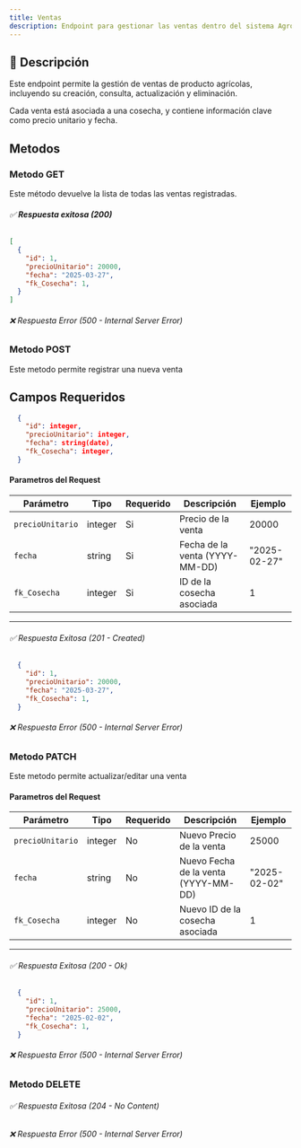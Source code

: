 ```yaml
---
title: Ventas
description: Endpoint para gestionar las ventas dentro del sistema AgroSoft.
---
```




## 🔹 **Descripción**
Este endpoint permite la gestión de ventas de producto agrícolas, incluyendo su creación, consulta, actualización y eliminación.  

Cada venta está asociada a una cosecha, y contiene información clave como precio unitario y fecha.

## Metodos

### Metodo GET

<ApiBaseBanner 
  method="GET" 
  path="/ventas/" 
  baseUrl="http://127.0.0.1:8000"
/> 
Este método devuelve la lista de todas las ventas registradas.  
###### ✅ **Respuesta exitosa (200)**
```json
[
  {
    "id": 1,
    "precioUnitario": 20000,
    "fecha": "2025-03-27",
    "fk_Cosecha": 1,
  }
]
```
###### ❌ Respuesta Error (500 - Internal Server Error)

### Metodo POST

<ApiBaseBanner 
  method="POST" 
  path="/ventas/" 
  baseUrl="http://127.0.0.1:8000"
/>
Este metodo permite registrar una nueva venta

## **Campos Requeridos**
```json
  {
    "id": integer,
    "precioUnitario": integer,
    "fecha": string(date),
    "fk_Cosecha": integer,
  }
```
#### **Parametros del Request** 

| Parámetro        | Tipo     | Requerido | Descripción                                               | Ejemplo               |
|------------------|----------|-----------|-----------------------------------------------------------|-----------------------|
| `precioUnitario`         | integer   | Si       |  Precio de la venta                              | 20000              |
| `fecha`          | string   | Si       |  Fecha de la venta (YYYY-MM-DD)                  | "2025-02-27"          |
| `fk_Cosecha`     | integer  | Si       |  ID de la cosecha asociada                             | 1                     |

---


###### ✅ Respuesta Exitosa (201 - Created)
```json
  {
    "id": 1,
    "precioUnitario": 20000,
    "fecha": "2025-03-27",
    "fk_Cosecha": 1,
  }

```
###### ❌ Respuesta Error (500 - Internal Server Error)

### Metodo PATCH


<ApiBaseBanner 
  method="PATCH" 
  path="/ventas/{id}/" 
  baseUrl="http://127.0.0.1:8000"
/>

Este metodo permite actualizar/editar una venta
#### **Parametros del Request**
| Parámetro        | Tipo     | Requerido | Descripción                                               | Ejemplo               |
|------------------|----------|-----------|-----------------------------------------------------------|-----------------------|
| `precioUnitario`         | integer   | No       | Nuevo Precio de la venta                              | 25000              |
| `fecha`          | string   | No       |  Nuevo Fecha de la venta (YYYY-MM-DD)                  | "2025-02-02"          |
| `fk_Cosecha`     | integer  | No       |  Nuevo ID de la cosecha asociada                             | 1                     |

---
###### ✅ Respuesta Exitosa (200 - Ok)
```json
  {
    "id": 1,
    "precioUnitario": 25000,
    "fecha": "2025-02-02",
    "fk_Cosecha": 1,
  }

```

###### ❌ Respuesta Error (500 - Internal Server Error)

### Metodo DELETE
<ApiBaseBanner 
  method="DELETE" 
  path="/ventas/{id}/" 
  baseUrl="http://127.0.0.1:8000"
/>
###### ✅ Respuesta Exitosa (204 - No Content)
###### ❌ Respuesta Error (500 - Internal Server Error)